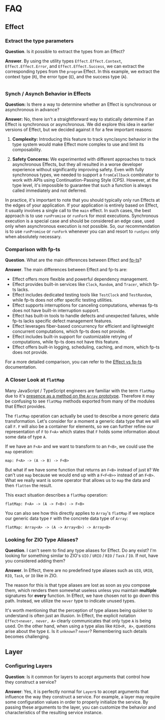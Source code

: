 # FAQ

## Effect

### Extract the type parameters

**Question**. Is it possible to extract the types from an Effect?

**Answer**. By using the utility types `Effect.Effect.Context`, `Effect.Effect.Error`, and `Effect.Effect.Success`, we can extract the corresponding types from the `program` Effect. In this example, we extract the context type (`R`), the error type (`E`), and the success type (`A`).

```ts file=<rootDir>/src/faq/effect-extract-types.ts

```

### Synch / Asynch Behavior in Effects

**Question:** Is there a way to determine whether an Effect is synchronous or asynchronous in advance?

**Answer:** No, there isn't a straightforward way to statically determine if an Effect is synchronous or asynchronous. We did explore this idea in earlier versions of Effect, but we decided against it for a few important reasons:

1. **Complexity:** Introducing this feature to track sync/async behavior in the type system would make Effect more complex to use and limit its composability.

2. **Safety Concerns:** We experimented with different approaches to track asynchronous Effects, but they all resulted in a worse developer experience without significantly improving safety. Even with fully synchronous types, we needed to support a `fromCallback` combinator to work with APIs using Continuation-Passing Style (CPS). However, at the type level, it's impossible to guarantee that such a function is always called immediately and not deferred.

In practice, it's important to note that you should typically only run Effects at the edges of your application. If your application is entirely based on Effect, it usually involves a single call to the `main` effect. In such cases, the best approach is to use `runPromise` or `runFork` for most executions. Synchronous execution is a special case and should be considered an edge case, used only when asynchronous execution is not possible. So, our recommendation is to use `runPromise` or `runFork` whenever you can and resort to `runSync` only when absolutely necessary.

### Comparison with fp-ts

**Question**. What are the main differences between Effect and [fp-ts](https://github.com/gcanti/fp-ts)?

**Answer**. The main differences between Effect and fp-ts are:

- Effect offers more flexible and powerful dependency management.
- Effect provides built-in services like `Clock`, `Random`, and `Tracer`, which fp-ts lacks.
- Effect includes dedicated testing tools like `TestClock` and `TestRandom`, while fp-ts does not offer specific testing utilities.
- Effect supports interruptions for canceling computations, whereas fp-ts does not have built-in interruption support.
- Effect has built-in tools to handle defects and unexpected failures, while fp-ts lacks specific defect management features.
- Effect leverages fiber-based concurrency for efficient and lightweight concurrent computations, which fp-ts does not provide.
- Effect includes built-in support for customizable retrying of computations, while fp-ts does not have this feature.
- Effect offers built-in logging, scheduling, caching, and more, which fp-ts does not provide.

For a more detailed comparison, you can refer to the [Effect vs fp-ts](fp-ts) documentation.

### A Closer Look at `flatMap`

Many JavaScript / TypeScript engineers are familiar with the term `flatMap` due to it's [presence as a method on the `Array` prototype](https://developer.mozilla.org/en-US/docs/Web/JavaScript/Reference/Global_Objects/Array/flatMap). Therefore it may be confusing to see `flatMap` methods exported from many of the modules that Effect provides.

The `flatMap` operation can actually be used to describe a more generic data transformation. Let's consider for a moment a generic data type that we will call `F`. `F` will also be a container for elements, so we can further refine our representation of `F` to `F<A>` which states that `F` holds some information about some data of type `A`.

If we have an `F<A>` and we want to transform to an `F<B>`, we could use the `map` operation:

```
map: F<A> -> (A -> B) -> F<B>
```

But what if we have some function that returns an `F<B>` instead of just `B`? We can't use `map` because we would end up with a `F<F<B>>` instead of an `F<B>`. What we really want is some operator that allows us to `map` the data and then `flatten` the result.

This exact situation describes a `flatMap` operation:

```
flatMap: F<A> -> (A -> F<B>) -> F<B>
```

You can also see how this directly applies to `Array`'s `flatMap` if we replace our generic data type `F` with the concrete data type of `Array`:

```
flatMap: Array<A> -> (A -> Array<B>) -> Array<B>
```

### Looking for ZIO Type Aliases?

**Question**. I can't seem to find any type aliases for Effect. Do any exist? I'm looking for something similar to ZIO's `UIO` / `URIO` / `RIO` / `Task` / `IO`. If not, have you considered adding them?

**Answer**. In Effect, there are no predefined type aliases such as `UIO`, `URIO`, `RIO`, `Task`, or `IO` like in ZIO.

The reason for this is that type aliases are lost as soon as you compose them, which renders them somewhat useless unless you maintain **multiple** signatures for **every** function. In Effect, we have chosen not to go down this path. Instead, we utilize the `never` type to indicate unused types.

It's worth mentioning that the perception of type aliases being quicker to understand is often just an illusion. In Effect, the explicit notation `Effect<never, never, A>` clearly communicates that only type `A` is being used. On the other hand, when using a type alias like `RIO<R, A>`, questions arise about the type `E`. Is it `unknown`? `never`? Remembering such details becomes challenging.

## Layer

### Configuring Layers

**Question**: Is it common for layers to accept arguments that control how they construct a service?

**Answer**: Yes, it is perfectly normal for `Layer`s to accept arguments that influence the way they construct a service. For example, a layer may require some configuration values in order to properly initialize the service. By passing these arguments to the layer, you can customize the behavior and characteristics of the resulting service instance.

